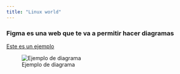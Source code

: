 ```yaml
---
title: "Linux world"
---
```


### Figma es una web que te va a permitir hacer diagramas  

[Este es un ejemplo](https://www.figma.com/file/QjY4PdocFEUz4MKMLmUXZc/UML-Diagrams-(Community)?node-id=0%3A1&t=IrNX8X33XePuAd0H-3)

![Ejemplo de diagrama](/images/Primerfigma.png)

